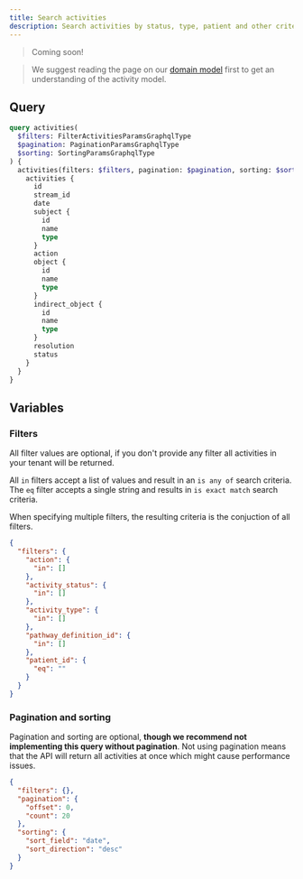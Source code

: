 ```yaml
---
title: Search activities
description: Search activities by status, type, patient and other criteria
---
```


> Coming soon!

> We suggest reading the page on our [domain model](/docs/getting-started/domain-model) first to get an understanding of the activity model.

## Query

```graphql
query activities(
  $filters: FilterActivitiesParamsGraphqlType
  $pagination: PaginationParamsGraphqlType
  $sorting: SortingParamsGraphqlType
) {
  activities(filters: $filters, pagination: $pagination, sorting: $sorting) {
    activities {
      id
      stream_id
      date
      subject {
        id
        name
        type
      }
      action
      object {
        id
        name
        type
      }
      indirect_object {
        id
        name
        type
      }
      resolution
      status
    }
  }
}
```

## Variables

### Filters

All filter values are optional, if you don't provide any filter all activities in your tenant will be returned.

All `in` filters accept a list of values and result in an `is any of` search criteria. The `eq` filter accepts a single string and results in `is exact match` search criteria.

When specifying multiple filters, the resulting criteria is the conjuction of all filters.

```json
{
  "filters": {
    "action": {
      "in": []
    },
    "activity_status": {
      "in": []
    },
    "activity_type": {
      "in": []
    },
    "pathway_definition_id": {
      "in": []
    },
    "patient_id": {
      "eq": ""
    }
  }
}
```

### Pagination and sorting

Pagination and sorting are optional, **though we recommend not implementing this query without pagination**. Not using pagination means that the API will return all activities at once which might cause performance issues.

```json
{
  "filters": {},
  "pagination": {
    "offset": 0,
    "count": 20
  },
  "sorting": {
    "sort_field": "date",
    "sort_direction": "desc"
  }
}
```
